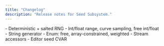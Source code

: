 ```yaml
---
title: "Changelog"
description: "Release notes for Seed Subsystem."
---
```


<Update label="1.0.0" description="Initial release">
- Deterministic + salted RNG
- Int/float range, curve sampling, free int/float
- String generator
- Enum: free, array-constrained, weighted
- Stream accessors
- Editor seed CVAR
</Update>